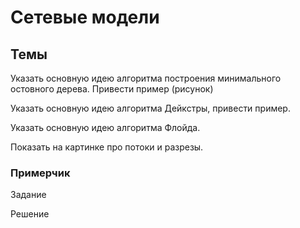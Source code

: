 # Сетевые модели {#sec-exam-network}

::::{.content-hidden when-profile="exam"}
## Темы {#sec-exam-network-topics}

Указать основную идею алгоритма построения минимального остовного дерева. Привести пример (рисунок)

Указать основную идею алгоритма Дейкстры, привести пример.

Указать основную идею алгоритма Флойда.

Показать на картинке про потоки и разрезы.

:::{#exm-exam-network}
### Примерчик

Задание
:::

:::{#sol-exam-network}
Решение
:::
::::

